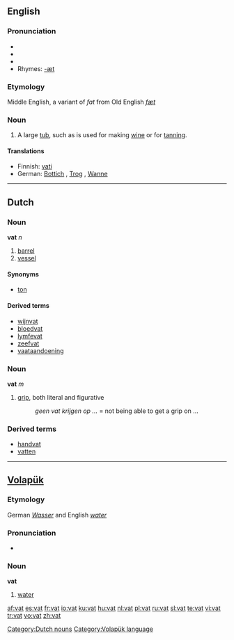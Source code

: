 {{see|VAT}}
==English==

===Pronunciation===
*{{IPA|/væt/}}
*{{SAMPA|/v{t/}}
*{{audio|en-us-vat.ogg|Audio (US)}}
*Rhymes: [[Rhymes:English:-æt|-æt]]
===Etymology===
Middle English, a variant of ''fat'' from Old English ''[[fæt]]''

===Noun===
{{en-noun}}

#A large [[tub]], such as is used for making [[wine]] or for [[tanning]].

====Translations====
*Finnish: [[vati]]
*German: [[Bottich]] {{m}}, [[Trog]] {{m}}, [[Wanne]] {{f}}

----

==Dutch==

===Noun===
'''vat''' ''n''

#[[barrel]]
#[[vessel]]

====Synonyms====
*[[ton]]

====Derived terms====
*[[wijnvat]] 
*[[bloedvat]]
*[[lymfevat]]
*[[zeefvat]]
*[[vaataandoening]]

===Noun===
'''vat''' ''m''

#[[grip]], both literal and figurative
#:''geen vat krijgen op ...'' = not being able to get a grip on ...

===Derived terms===
*[[handvat]] 
*[[vatten]]

[[Category:Dutch nouns]]

----

==[[Volapük]]==

===Etymology===
German ''[[Wasser]]'' and English ''[[water]]''
===Pronunciation===
*{{audio|Nl-vat.ogg|audio}}

===Noun===
'''vat'''

# [[water]]

[[Category:Volapük language]]

[[af:vat]]
[[es:vat]]
[[fr:vat]]
[[io:vat]]
[[ku:vat]]
[[hu:vat]]
[[nl:vat]]
[[pl:vat]]
[[ru:vat]]
[[sl:vat]]
[[te:vat]]
[[vi:vat]]
[[tr:vat]]
[[vo:vat]]
[[zh:vat]]